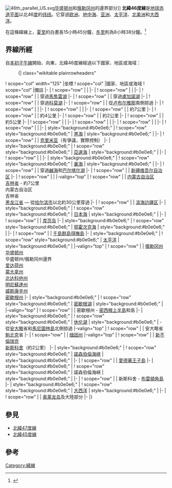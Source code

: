 {{NoteTA
|G1=Toponym
}}
{{Location map-line|lat=46}}
{{kml}}
[[File:46th_parallel_US.svg|thumb]][[华盛顿州|华盛顿州]]和[[俄勒冈州|俄勒冈州]]的邊界部分]]
'''北緯46度線'''是[[地球|地球]][[赤道|赤道平面]]以北46[[度_(角)|度]]的[[纬线|纬线]]。它穿過[[欧洲|欧洲]]、[[地中海|地中海]]、[[亚洲|亚洲]]、[[太平洋|太平洋]]、[[北美洲|北美洲]]和[[大西洋|大西洋]]。

在這條緯線上，[[夏至|夏至]]的白晝長15小時45分鐘，[[冬至|冬至]]則為8小時38分鐘。<ref>{{cite web|title=Duration of Daylight|url=http://aa.usno.navy.mil/data/docs/Dur_OneYear.php|publisher=Astronomical Applications Department of the U.S. Naval Observatory|accessdate=2015-09-01|archive-date=2017-07-18|archive-url=https://web.archive.org/web/20170718031549/http://aa.usno.navy.mil/data/docs/Dur_OneYear.php|dead-url=no}}{{en}}</ref>

== 界線所經 ==
自[[本初子午線|本初子午線]]開始、向東，北緯46度線經過以下國家、地區或海域：

:{| class="wikitable plainrowheaders"
! scope="col" width="125" |坐標
! scope="col" |國家、地區或海域
! scope="col" |備註
|-
| {{Coord|46|0|N|0|0|E|type:landmark|name=本初子午線}}
! scope="row" | {{FRA}}
|
|-
| {{Coord|46|0|N|7|0|E|type:country|name=瑞士}}
! scope="row" | {{SUI}}
|
|-
| {{Coord|46|0|N|7|53|E|type:country|name=義大利}}
! scope="row" | {{ITA}}
| 穿過[[馬焦雷湖|馬焦雷湖]] 
|-
| {{Coord|46|0|N|8|49|E|type:country|name=瑞士}}
! scope="row" | {{SUI}}
| 穿過[[盧加諾湖|盧加諾湖]]
|-
| {{Coord|46|0|N|9|1|E|type:country|name=義大利}}
! scope="row" | {{ITA}}
| 穿過[[科莫湖|科莫湖]]
|-
| {{Coord|46|0|N|13|29|E|type:country|name=斯洛維尼亞}}
! scope="row" | {{SLO}}
| 從[[卢布尔雅那|卢布尔雅那]]南側掠過
|-
| {{Coord|46|0|N|15|42|E|type:country|name=克羅埃西亞}}
! scope="row" | {{CRO}}
|
|-
| {{Coord|46|0|N|17|18|E|type:country|name=匈牙利}}
! scope="row" | {{HUN}}
|   
|-
| {{Coord|46|0|N|19|4|E|type:country|name=塞爾維亞}}
! scope="row" | {{SRB}}
| 約7公里
|-
| {{Coord|46|0|N|19|9|E|type:country|name=匈牙利}}
! scope="row" | {{HUN}}
| 約4公里
|-
| {{Coord|46|0|N|19|12|E|type:country|name=塞爾維亞}}
! scope="row" | {{SRB}}
| 約2公里
|-
| {{Coord|46|0|N|19|14|E|type:country|name=匈牙利}}
! scope="row" | {{HUN}}
| 約5公里
|-
| {{Coord|46|0|N|19|18|E|type:country|name=塞爾維亞}}
! scope="row" | {{SRB}}
|
|-
| {{Coord|46|0|N|20|22|E|type:country|name=羅馬尼亞}}
! scope="row" | {{ROU}}
|
|-
| {{Coord|46|0|N|28|6|E|type:country|name=摩爾多瓦}}
! scope="row" | {{MDA}}
|  
|-
| {{Coord|46|0|N|28|55|E|type:country|name=烏克蘭}}
! scope="row" | {{UKR}}
|
|-
| style="background:#b0e0e6;" | {{Coord|46|0|N|30|22|E|type:waterbody|name=黑海}}
! scope="row" style="background:#b0e0e6;" | [[黑海|黑海]]
| style="background:#b0e0e6;" |
|-
| {{Coord|46|0|N|33|37|E|type:country|name=烏克蘭}}
! scope="row" | {{UKR}}
| [[克里米亚|克里米亚]]（有爭議，{{RUS}}實際控制）
|-
| style="background:#b0e0e6;" | {{Coord|46|0|N|34|51|E|type:waterbody|name=亞速海}}
! scope="row" style="background:#b0e0e6;" | [[亞速海|亞速海]]
| style="background:#b0e0e6;" |
|-
| {{Coord|46|0|N|37|56|E|type:country|name=俄羅斯}}
! scope="row" | {{RUS}}
|
|-
| style="background:#b0e0e6;" | {{Coord|46|0|N|48|55|E|type:waterbody|name=裏海}}
! scope="row" style="background:#b0e0e6;" | [[裏海|裏海]]
| style="background:#b0e0e6;" |
|-
| {{Coord|46|0|N|52|55|E|type:country|name=哈薩克}}
! scope="row" | {{KAZ}}
| 穿過[[鹹海|鹹海]]和[[巴尔喀什湖|巴尔喀什湖]]
|-
| {{Coord|46|0|N|82|30|E|type:country|name=中國}}
! scope="row" | {{CHN}}
| [[新疆维吾尔自治区|新疆维吾尔自治区]]
|-
| {{Coord|46|0|N|91|0|E|type:country|name=蒙古}}
! scope="row" | {{MNG}}
|
|-valign="top"
| {{Coord|46|0|N|116|18|E|type:country|name=中國}}
! scope="row" | {{CHN}}
| [[内蒙古自治区|内蒙古自治区]]<br/> [[吉林省|吉林省]] - 約7公里<br/> 内蒙古自治区<br/> 吉林省<br/> [[黑龙江省|黑龙江省]] — 從[[哈尔滨市|哈尔滨市]]以北約30公里穿過
|-
| {{Coord|46|0|N|133|41|E|type:country|name=俄羅斯}}
! scope="row" | {{RUS}}
| [[滨海边疆区|滨海边疆区]]
|-
| style="background:#b0e0e6;" | {{Coord|46|0|N|137|51|E|type:waterbody|name=日本海}}
! scope="row" style="background:#b0e0e6;" | [[日本海|日本海]]
| style="background:#b0e0e6;" |
|-
| {{Coord|46|0|N|141|58|E|type:country|name=俄羅斯}}
! scope="row" | {{RUS}}
| [[库页岛|库页岛]]
|-
| style="background:#b0e0e6;" | {{Coord|46|0|N|142|7|E|type:waterbody|name=鄂霍次克海}}
! scope="row" style="background:#b0e0e6;" | [[鄂霍次克海|鄂霍次克海]]
| style="background:#b0e0e6;" |
|-
| {{Coord|46|0|N|149|56|E|type:country|name=俄羅斯}}
! scope="row" | {{RUS}}
| [[千島群島|千島群島]][[得撫島|得撫島]]
|-
| style="background:#b0e0e6;" | {{Coord|46|0|N|150|13|E|type:waterbody|name=太平洋}}
! scope="row" style="background:#b0e0e6;" | [[太平洋|太平洋]]
| style="background:#b0e0e6;" |
|-valign="top"
| {{Coord|46|0|N|123|56|W|type:country|name=美國}}
! scope="row" | {{USA}}
| [[俄勒冈州|俄勒冈州]]<br/> [[华盛顿州|华盛顿州]]<br/> 华盛顿州/俄勒冈州邊界<br/> [[爱达荷州|爱达荷州]]<br/> [[蒙大拿州|蒙大拿州]]<br/> [[北达科他州|北达科他州]]<br/> [[明尼蘇達州|明尼蘇達州]]<br/> [[威斯康辛州|威斯康辛州]]<br/> [[密歇根州|密歇根州]]
|-
| style="background:#b0e0e6;" | {{Coord|46|0|N|85|37|W|type:waterbody|name=密西根湖}}
! scope="row" style="background:#b0e0e6;" | [[密歇根湖|密歇根湖]]
| style="background:#b0e0e6;" |
|-valign="top"
| {{Coord|46|0|N|85|0|W|type:country|name=美國}}
! scope="row" | {{USA}}
| 密歇根州 - [[密西根上半島|密西根上半島]]和{{link-en|德拉蒙德鎮|Drummond Township, Michigan|德拉蒙德}}島
|-
| style="background:#b0e0e6;" | {{Coord|46|0|N|83|30|W|type:waterbody|name=休倫湖}}
! scope="row" style="background:#b0e0e6;" | [[休伦湖|休伦湖]]
| style="background:#b0e0e6;" | {{link-en|北海峽 (安大略省)|North Channel (Ontario)|北海峽}} - 從{{CAN}}[[安大略|安大略]]省{{link-en|科克本島 (安大略省)|Cockburn Island (Ontario)|科克本島}}和[[馬尼圖林島|馬尼圖林島]]北側掠過
|-valign="top"
| {{Coord|46|0|N|82|13|W|type:country|name=加拿大}}
! scope="row" | {{CAN}}
| 安大略省<br/> [[魁北克|魁北克]]省
|-
| {{Coord|46|0|N|70|17|W|type:country|name=美國}}
! scope="row" | {{USA}}
| [[缅因州|缅因州]]
|-valign="top"
| {{Coord|46|0|N|67|47|W|type:country|name=加拿大}}
! scope="row" | {{CAN}}
| [[新不倫瑞克|新不倫瑞克]]<br/> [[新斯科舍|新斯科舍]]（約2公里）
|-
| style="background:#b0e0e6;" | {{Coord|46|0|N|64|0|W|type:waterbody|name=諾森伯倫海峽}}
! scope="row" style="background:#b0e0e6;" | [[諾森伯倫海峽|諾森伯倫海峽]]
| style="background:#b0e0e6;" |
|-
| {{Coord|46|0|N|62|54|W|type:country|name=加拿大}}
! scope="row" | {{CAN}}
| [[愛德華王子島|愛德華王子島]]
|-
| style="background:#b0e0e6;" | {{Coord|46|0|N|62|28|W|type:waterbody|name=諾森伯倫海峽}}
! scope="row" style="background:#b0e0e6;" | 諾森伯倫海峽
| style="background:#b0e0e6;" |
|-
| {{Coord|46|0|N|61|33|W|type:country|name=加拿大}}
! scope="row" | {{CAN}}
| 新斯科舍 - [[布雷頓角島|布雷頓角島]]
|-
| style="background:#b0e0e6;" | {{Coord|46|0|N|59|51|W|type:waterbody|name=大西洋}}
! scope="row" style="background:#b0e0e6;" | [[大西洋|大西洋]]
| style="background:#b0e0e6;" |
|-
| {{Coord|46|0|N|1|23|W|type:country|name=法國}}
! scope="row" | {{FRA}}
| [[奥莱龙岛|奥莱龙岛]]及大陸部分
|-
|}

== 參見 ==
*[[北緯47度線|北緯47度線]]
*[[北緯45度線|北緯45度線]]

== 參考 ==
{{Reflist}}

{{geographical coordinates|state=collapsed}}

[[Category:緯線|Category:緯線]]